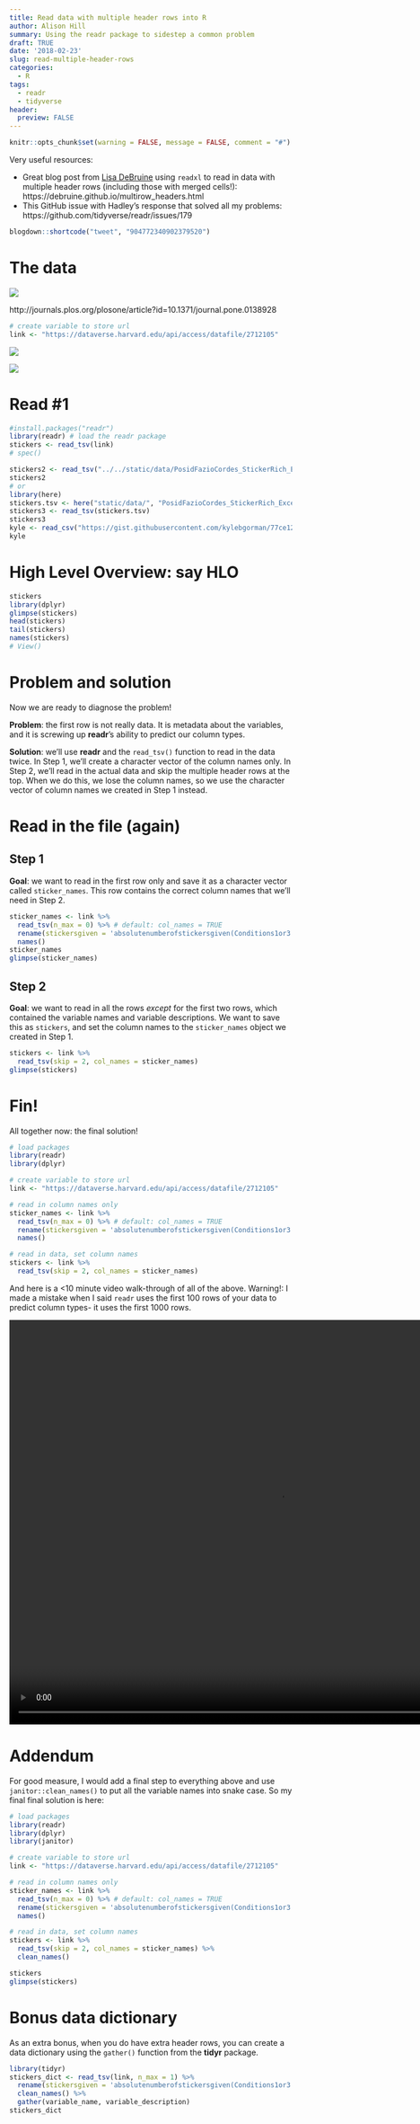 ```yaml
---
title: Read data with multiple header rows into R
author: Alison Hill
summary: Using the readr package to sidestep a common problem
draft: TRUE
date: '2018-02-23'
slug: read-multiple-header-rows
categories:
  - R
tags:
  - readr
  - tidyverse
header:
  preview: FALSE
---
```


```r
knitr::opts_chunk$set(warning = FALSE, message = FALSE, comment = "#")
```

Very useful resources:

- Great blog post from [Lisa DeBruine](https://twitter.com/lisadebruine) using `readxl` to read in data with multiple header rows (including those with merged cells!): https://debruine.github.io/multirow_headers.html
- This GitHub issue with Hadley's response that solved all my problems:
https://github.com/tidyverse/readr/issues/179

```r
blogdown::shortcode("tweet", "904772340902379520")
```


# The data 

![](/img/posts/readr-headers/stickers-plos-one.png)

http://journals.plos.org/plosone/article?id=10.1371/journal.pone.0138928

```r
# create variable to store url
link <- "https://dataverse.harvard.edu/api/access/datafile/2712105"
```

![](/img/posts/readr-headers/stickers-txt.png)

![](/img/posts/readr-headers/stickers-table.png)

# Read #1

```r
#install.packages("readr")
library(readr) # load the readr package
stickers <- read_tsv(link) 
# spec()
```

```r
stickers2 <- read_tsv("../../static/data/PosidFazioCordes_StickerRich_Excel-Dataverse.tab.tsv")
stickers2
# or
library(here)
stickers.tsv <- here("static/data/", "PosidFazioCordes_StickerRich_Excel-Dataverse.tab.tsv")
stickers3 <- read_tsv(stickers.tsv)
stickers3
kyle <- read_csv("https://gist.githubusercontent.com/kylebgorman/77ce12c9167554ade560af9d34565c11/raw/c5d653fb146821ecd96a9aa085263c3f17480dd5/McFarlaneEtAl_MazeData-Deidentified.csv")
kyle
```


# High Level Overview: say HLO

```r
stickers
library(dplyr)
glimpse(stickers)
head(stickers)
tail(stickers)
names(stickers)
# View()
```


# Problem and solution

Now we are ready to diagnose the problem!

**Problem**: the first row is not really data. It is metadata about the variables, and it is screwing up **readr**'s ability to predict our column types.

**Solution**: we'll use **readr** and the `read_tsv()` function to read in the data twice. In Step 1, we'll create a character vector of the column names only. In Step 2, we'll read in the actual data and skip the multiple header rows at the top. When we do this, we lose the column names, so we use the character vector of column names we created in Step 1 instead. 

# Read in the file (again)

## Step 1

**Goal**: we want to read in the first row only and save it as a character vector called `sticker_names`. This row contains the correct column names that we'll need in Step 2.

```r
sticker_names <- link %>% 
  read_tsv(n_max = 0) %>% # default: col_names = TRUE
  rename(stickersgiven = 'absolutenumberofstickersgiven(Conditions1or3:Outof12;Conditions2or4:Outof30)') %>% 
  names()
sticker_names
glimpse(sticker_names)
```


## Step 2

**Goal**: we want to read in all the rows *except* for the first two rows, which contained the variable names and variable descriptions. We want to save this as `stickers`, and set the column names to the `sticker_names` object we created in Step 1.

```r
stickers <- link %>% 
  read_tsv(skip = 2, col_names = sticker_names)
glimpse(stickers)
```

# Fin!

All together now: the final solution!

```r
# load packages
library(readr)
library(dplyr)

# create variable to store url
link <- "https://dataverse.harvard.edu/api/access/datafile/2712105"

# read in column names only
sticker_names <- link %>% 
  read_tsv(n_max = 0) %>% # default: col_names = TRUE
  rename(stickersgiven = 'absolutenumberofstickersgiven(Conditions1or3:Outof12;Conditions2or4:Outof30)') %>% 
  names()

# read in data, set column names
stickers <- link %>% 
  read_tsv(skip = 2, col_names = sticker_names)
```

And here is a <10 minute video walk-through of all of the above. Warning!: I made a mistake when I said `readr` uses the first 100 rows of your data to predict column types- it uses the first 1000 rows. 

<video width="960" height="720" id="readr-headers" src="/img/posts/readr_metadata/importing-data-tidyverse.mov" controls></video>

# Addendum

For good measure, I would add a final step to everything above and use `janitor::clean_names()` to put all the variable names into snake case. So my final final solution is here:

```r
# load packages
library(readr)
library(dplyr)
library(janitor)

# create variable to store url
link <- "https://dataverse.harvard.edu/api/access/datafile/2712105"

# read in column names only
sticker_names <- link %>% 
  read_tsv(n_max = 0) %>% # default: col_names = TRUE
  rename(stickersgiven = 'absolutenumberofstickersgiven(Conditions1or3:Outof12;Conditions2or4:Outof30)') %>% 
  names()

# read in data, set column names
stickers <- link %>% 
  read_tsv(skip = 2, col_names = sticker_names) %>% 
  clean_names()
```

```r
stickers
glimpse(stickers)
```

# Bonus data dictionary

As an extra bonus, when you do have extra header rows, you can create a data dictionary using the `gather()` function from the **tidyr** package.

```r
library(tidyr)
stickers_dict <- read_tsv(link, n_max = 1) %>% 
  rename(stickersgiven = 'absolutenumberofstickersgiven(Conditions1or3:Outof12;Conditions2or4:Outof30)') %>% 
  clean_names() %>% 
  gather(variable_name, variable_description)
stickers_dict
```


